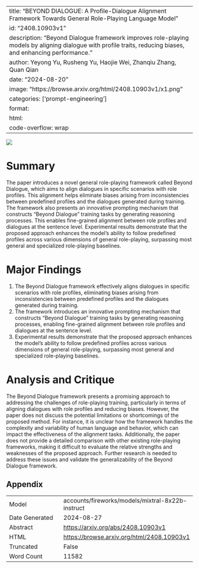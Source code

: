 
---
title: "BEYOND DIALOGUE: A Profile-Dialogue Alignment Framework Towards General Role-Playing Language Model"
id: "2408.10903v1"
description: "Beyond Dialogue framework improves role-playing models by aligning dialogue with profile traits, reducing biases, and enhancing performance."
author: Yeyong Yu, Rusheng Yu, Haojie Wei, Zhanqiu Zhang, Quan Qian
date: "2024-08-20"
image: "https://browse.arxiv.org/html/2408.10903v1/x1.png"
categories: ['prompt-engineering']
format:
  html:
    code-overflow: wrap
---

![](https://browse.arxiv.org/html/2408.10903v1/x1.png)

# Summary

The paper introduces a novel general role-playing framework called Beyond Dialogue, which aims to align dialogues in specific scenarios with role profiles. This alignment helps eliminate biases arising from inconsistencies between predefined profiles and the dialogues generated during training. The framework also presents an innovative prompting mechanism that constructs "Beyond Dialogue" training tasks by generating reasoning processes. This enables fine-grained alignment between role profiles and dialogues at the sentence level. Experimental results demonstrate that the proposed approach enhances the model's ability to follow predefined profiles across various dimensions of general role-playing, surpassing most general and specialized role-playing baselines.

# Major Findings

1. The Beyond Dialogue framework effectively aligns dialogues in specific scenarios with role profiles, eliminating biases arising from inconsistencies between predefined profiles and the dialogues generated during training.
2. The framework introduces an innovative prompting mechanism that constructs "Beyond Dialogue" training tasks by generating reasoning processes, enabling fine-grained alignment between role profiles and dialogues at the sentence level.
3. Experimental results demonstrate that the proposed approach enhances the model's ability to follow predefined profiles across various dimensions of general role-playing, surpassing most general and specialized role-playing baselines.

# Analysis and Critique

The Beyond Dialogue framework presents a promising approach to addressing the challenges of role-playing training, particularly in terms of aligning dialogues with role profiles and reducing biases. However, the paper does not discuss the potential limitations or shortcomings of the proposed method. For instance, it is unclear how the framework handles the complexity and variability of human language and behavior, which can impact the effectiveness of the alignment tasks. Additionally, the paper does not provide a detailed comparison with other existing role-playing frameworks, making it difficult to evaluate the relative strengths and weaknesses of the proposed approach. Further research is needed to address these issues and validate the generalizability of the Beyond Dialogue framework.

## Appendix

|          |          |
|----------|----------|
| Model     | accounts/fireworks/models/mixtral-8x22b-instruct       |
| Date Generated     | 2024-08-27       |
| Abstract | [https://arxiv.org/abs/2408.10903v1](https://arxiv.org/abs/2408.10903v1)        |
| HTML     | [https://browse.arxiv.org/html/2408.10903v1](https://browse.arxiv.org/html/2408.10903v1)       |
| Truncated       | False       |
| Word Count       | 11582       |